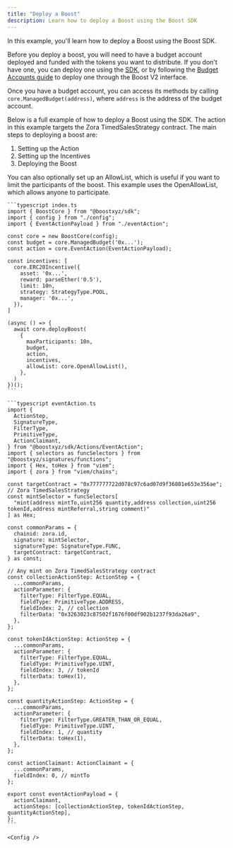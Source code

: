 ```yaml
---
title: "Deploy a Boost"
description: Learn how to deploy a Boost using the Boost SDK
---
```



In this example, you'll learn how to deploy a Boost using the Boost SDK.

Before you deploy a boost, you will need to have a budget account deployed and funded with the tokens you want to distribute. 
If you don't have one, you can deploy one using the [SDK](/v2/boost-sdk/budgets/managed/overview.mdx), or by following 
the [Budget Accounts guide](/v2/documentation/how-it-works/budget-accounts.mdx) to deploy one through the Boost V2 interface.

Once you have a budget account, you can access its methods by calling `core.ManagedBudget(address)`, where `address` 
is the address of the budget account.

Below is a full example of how to deploy a Boost using the SDK. The action in this example targets 
the Zora TimedSalesStrategy contract. The main steps to deploying a boost are:

1. Setting up the Action
2. Setting up the Incentives
3. Deploying the Boost

You can also optionally set up an AllowList, which is useful if you want to limit the participants of the boost.
This example uses the OpenAllowList, which allows anyone to participate.

<CodeGroup>

    ```typescript index.ts
    import { BoostCore } from "@boostxyz/sdk";
    import { config } from "./config";
    import { EventActionPayload } from "./eventAction";

    const core = new BoostCore(config);
    const budget = core.ManagedBudget('0x...');
    const action = core.EventAction(EventActionPayload);

    const incentives: [
      core.ERC20Incentive({
        asset: '0x...',
        reward: parseEther('0.5'),
        limit: 10n,
        strategy: StrategyType.POOL,
        manager: '0x...',
      }),
    ]

    (async () => {
      await core.deployBoost(
        {
          maxParticipants: 10n,
          budget,
          action,
          incentives,
          allowList: core.OpenAllowList(),
        },
      )
    })();
    ```

    ```typescript eventAction.ts
    import {
      ActionStep,
      SignatureType,
      FilterType,
      PrimitiveType,
      ActionClaimant,
    } from "@boostxyz/sdk/Actions/EventAction";
    import { selectors as funcSelectors } from "@boostxyz/signatures/functions";
    import { Hex, toHex } from "viem";
    import { zora } from "viem/chains";

    const targetContract = "0x777777722d078c97c6ad07d9f36801e653e356ae"; // Zora TimedSalesStrategy
    const mintSelector = funcSelectors[
      "mint(address mintTo,uint256 quantity,address collection,uint256 tokenId,address mintReferral,string comment)"
    ] as Hex;

    const commonParams = {
      chainid: zora.id,
      signature: mintSelector,
      signatureType: SignatureType.FUNC,
      targetContract: targetContract,
    } as const;

    // Any mint on Zora TimedSalesStrategy contract
    const collectionActionStep: ActionStep = {
      ...commonParams,
      actionParameter: {
        filterType: FilterType.EQUAL,
        fieldType: PrimitiveType.ADDRESS,
        fieldIndex: 2, // collection
        filterData: "0x3263023c87502f1676f00df902b1237f93da26a9",
      },
    };

    const tokenIdActionStep: ActionStep = {
      ...commonParams,
      actionParameter: {
        filterType: FilterType.EQUAL,
        fieldType: PrimitiveType.UINT,
        fieldIndex: 3, // tokenId
        filterData: toHex(1),
      },
    };

    const quantityActionStep: ActionStep = {
      ...commonParams,
      actionParameter: {
        filterType: FilterType.GREATER_THAN_OR_EQUAL,
        fieldType: PrimitiveType.UINT,
        fieldIndex: 1, // quantity
        filterData: toHex(1),
      },
    };

    const actionClaimant: ActionClaimant = {
      ...commonParams,
      fieldIndex: 0, // mintTo
    };

    export const eventActionPayload = {
      actionClaimant,
      actionSteps: [collectionActionStep, tokenIdActionStep, quantityActionStep],
    };
    ```

    <Config />



</CodeGroup>

